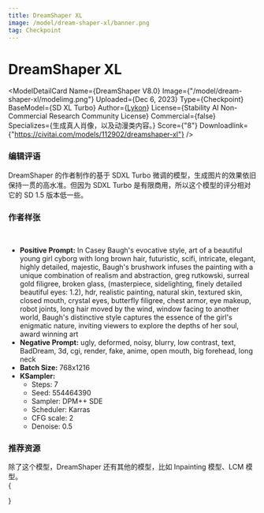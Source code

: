 ```yaml
---
title: DreamShaper XL
image: /model/dream-shaper-xl/banner.png
tag: Checkpoint
---
```



# DreamShaper XL

<ModelDetailCard 
  Name={<span>DreamShaper V8.0</span>}
  Image={"/model/dream-shaper-xl/modelimg.png"}
  Uploaded={<span>Dec 6, 2023</span>}
  Type={<span>Checkpoint</span>}
  BaseModel={<span>SD XL Turbo</span>}
  Author={<a href="https://civitai.com/user/Lykon">Lykon</a>}
  License={<span>Stability AI Non-Commercial Research Community License</span>}
  Commercial={false}
  Specializes={<span>生成真人肖像，以及动漫类内容。</span>}
  Score={"8"}
  Downloadlink={"https://civitai.com/models/112902/dreamshaper-xl"}
/>

### 编辑评语

DreamShaper 的作者制作的基于 SDXL Turbo 微调的模型，生成图片的效果依旧保持一贯的高水准。但因为 SDXL Turbo 是有限商用，所以这个模型的评分相对它的 SD 1.5 版本低一些。

### 作者样张
<br/>
<PhotoProvider>
  <PhotoView src="/model/dream-shaper-xl/001.png">
    <img src="/model/dream-shaper-xl/001.png" alt="" className='rounded-lg'/>
  </PhotoView>
</PhotoProvider>

* **Positive Prompt:** In Casey Baugh's evocative style, art of a beautiful young girl cyborg with long brown hair, futuristic, scifi, intricate, elegant, highly detailed, majestic, Baugh's brushwork infuses the painting with a unique combination of realism and abstraction, greg rutkowski, surreal gold filigree, broken glass, (masterpiece, sidelighting, finely detailed beautiful eyes: 1.2), hdr, realistic painting, natural skin, textured skin, closed mouth, crystal eyes, butterfly filigree, chest armor, eye makeup, robot joints, long hair moved by the wind, window facing to another world, Baugh's distinctive style captures the essence of the girl's enigmatic nature, inviting viewers to explore the depths of her soul, award winning art
* **Negative Prompt:** ugly, deformed, noisy, blurry, low contrast, text, BadDream, 3d, cgi, render, fake, anime, open mouth, big forehead, long neck
* **Batch Size:** 768x1216
* **KSampler:**
  * Steps: 7
  * Seed: 554464390
  * Sampler: DPM++ SDE 
  * Scheduler: Karras
  * CFG scale: 2
  * Denoise: 0.5


### 推荐资源

除了这个模型，DreamShaper 还有其他的模型，比如 Inpainting 模型、LCM 模型。
<br/>
{
  <div className="flex flex-wrap justify-start gap-4">
    <Cards 
      image={"/model/dream-shaper/banner.png"}
      title={"DreamShaper V8.0"}
      href={"/model/dream-shaper-v-8"}
      tag={"Checkpoint"}
    />
    <Cards 
      image={"/model/dream-shaper-lcm/banner.png"}
      title={"DreamShaper LCM V8.0"}
      href={"/model/dream-shaper-lcm"}
      tag={"Checkpoint"}
    />
    <Cards 
      image={"/model/dream-shaper-inpainting/modelimg.png"}
      title={"DreamShaper V8.0 Inpainting"}
      href={"/model/dream-shaper-v-8-inpainting"}
      tag={"Checkpoint"}
    />
  </div>
}




